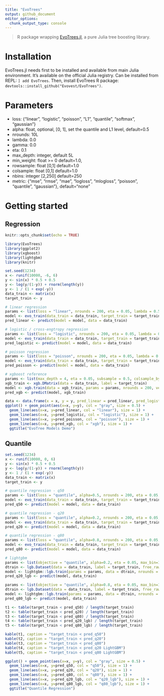 ```yaml
---
title: "EvoTrees"
output: github_document
editor_options: 
  chunk_output_type: console
---
```


> R package wrapping [EvoTrees.jl](https://github.com/Evovest/EvoTrees.jl), a pure Julia tree boosting library. 

# Installation

EvoTrees.jl needs first to be installed and available from main Julia environment. 
It's available on the official Julia registry. Can be installed from REPL: `] add EvoTrees`.
Then, install EvoTrees R package: `devtools::install_github("Evovest/EvoTrees")`.

# Parameters

- loss: {"linear", "logistic", "poisson", "L1", "quantile", "softmax", "gaussian"}
- alpha: float, optional, [0, 1], set the quantile and L1 level, default=0.5
- nrounds: 10L
- lambda: 0.0
- gamma: 0.0
- eta: 0.1
- max_depth: integer, default 5L
- min_weight: float >= 0 default=1.0,
- rowsample: float [0,1] default=1.0
- colsample: float [0,1] default=1.0
- nbins: integer [2,250] default=250
- metric: {"mse", "rmse", "mae", "logloss", "mlogloss", "poisson", "quantile", "gaussian"}, default="none"

# Getting started

## Regression

```r
knitr::opts_chunk$set(echo = TRUE)

library(EvoTrees)
library(ggplot2)
library(xgboost)
library(lightgbm)
library(knitr)
```

```r
set.seed(1234)
x <- runif(10000, -6, 6)
y <- sin(x) * 0.5 + 0.5
y <- log(y/(1-y)) + rnorm(length(y))
y <- 1 / (1 + exp(-y))
data_train <- matrix(x)
target_train <- y

# linear regression
params <- list(loss = "linear", nrounds = 200, eta = 0.05, lambda = 0.5, gamma = 0.5, max_depth = 5, min_weight = 1, rowsample = 0.5, colsample = 1, metric = "mse")
model <- evo_train(data_train = data_train, target_train = target_train, params = params)
pred_linear <- predict(model = model, data = data_train)

# logistic / cross-engtropy regression
params <- list(loss = "logistic", nrounds = 200, eta = 0.05, lambda = 0.5, gamma = 0.5, max_depth = 5, min_weight = 1, rowsample = 0.5, colsample = 1, metric = "logloss")
model <- evo_train(data_train = data_train, target_train = target_train, params = params)
pred_logistic <- predict(model = model, data = data_train)

# poisson regression
params <- list(loss = "poisson", nrounds = 200, eta = 0.05, lambda = 0.5, gamma = 0.5, max_depth = 5, min_weight = 1, rowsample = 0.5, colsample = 1)
model <- evo_train(data_train = data_train, target_train = target_train, params = params)
pred_poisson <- predict(model = model, data = data_train)

# xgboost reference
params <- list(max_depth = 4, eta = 0.05, subsample = 0.5, colsample_bytree = 1.0, min_child_weight = 1, lambda = 1, alpha = 0, gamma = 1.0, tree_method = "exact", objective = "reg:linear", eval_metric = "rmse")
xgb_train <- xgb.DMatrix(data = data_train, label = target_train)
model <- xgb.train(data = xgb_train, params = params, nrounds = 200, verbose = 1, print_every_n = 10L, early_stopping_rounds = NULL)
pred_xgb <- predict(model, xgb_train)

```

```r
data <- data.frame(x = x, y = y, pred_linear = pred_linear, pred_logistic = pred_logistic)
ggplot() + geom_point(aes(x=x, y=y), col = "gray", size = 0.5) +
  geom_line(aes(x=x, y=pred_linear, col = "linear"), size = 1) +
  geom_line(aes(x=x, y=pred_logistic, col = "logistic"), size = 1) +
  geom_line(aes(x=x, y=pred_poisson, col = "poisson"), size = 1) +
  geom_line(aes(x=x, y=pred_xgb, col = "xgb"), size = 1) +
  ggtitle("EvoTree Models Demo")
```


## Quantile

```r
set.seed(1234)
x <- runif(10000, 0, 6)
y <- sin(x) * 0.5 + 0.5
y <- log(y/(1-y)) + rnorm(length(y))
y <- 1 / (1 + exp(-y))
data_train <- matrix(x)
target_train <- y

# quantile regression - q50
params <- list(loss = "quantile", alpha=0.5, nrounds = 200, eta = 0.05, nbins=100, lambda = 0.2, gamma = 0.0, max_depth = 4, min_weight = 1, rowsample = 0.5, colsample = 1)
model <- evo_train(data_train = data_train, target_train = target_train, params = params)
pred_q50 <- predict(model = model, data = data_train)

# quantile regression - q20
params <- list(loss = "quantile", alpha=0.2, nrounds = 200, eta = 0.05, nbins=100, lambda = 0.2, gamma = 0.0, max_depth = 4, min_weight = 1, rowsample = 0.5, colsample = 1)
model <- evo_train(data_train = data_train, target_train = target_train, params = params)
pred_q20 <- predict(model = model, data = data_train)

# quantile regression - q80
params <- list(loss = "quantile", alpha=0.8, nrounds = 200, eta = 0.05, nbins=100, lambda = 0.2, gamma = 0.0, max_depth = 4, min_weight = 1, rowsample = 0.5, colsample = 1)
model <- evo_train(data_train = data_train, target_train = target_train, params = params)
pred_q80 <- predict(model = model, data = data_train)

# lightgbm
params <- list(objective = "quantile", alpha=0.2, eta = 0.05, max_bin=100, l1=0, l2=0.1, min_split_gain = 0.0, max_depth = 4, min_weight = 1, rowsample = 0.5, colsample = 1)
dtrain <- lgb.Dataset(data = data_train, label = target_train, free_raw_data = FALSE)
model <- lightgbm::lgb.train(params = params, data = dtrain, nrounds = 100)
pred_q20_lgb <- predict(model, data_train)

params <- list(objective = "quantile", alpha=0.8, eta = 0.05, max_bin=100, l1=0, l2=0.1, min_split_gain = 0.0, max_depth = 4, min_weight = 1, rowsample = 0.5, colsample = 1)
dtrain <- lgb.Dataset(data = data_train, label = target_train, free_raw_data = FALSE)
model <- lightgbm::lgb.train(params = params, data = dtrain, nrounds = 100)
pred_q80_lgb <- predict(model, data_train)

```

```r
t1 <- table(target_train < pred_q50) / length(target_train)
t2 <- table(target_train < pred_q20) / length(target_train)
t3 <- table(target_train < pred_q80) / length(target_train)
t4 <- table(target_train < pred_q20_lgb) / length(target_train)
t5 <- table(target_train < pred_q80_lgb) / length(target_train)
```

```r
kable(t1, caption = "target_train < pred_q50")
kable(t2, caption = "target_train < pred_q20")
kable(t3, caption = "target_train < pred_q80")
kable(t4, caption = "target_train < pred_q20 LightGBM")
kable(t5, caption = "target_train < pred_q80 LightGBM")
```


```r
ggplot() + geom_point(aes(x=x, y=y), col = "gray", size = 0.5) +
  geom_line(aes(x=x, y=pred_q50, col = "q50"), size = 1) +
  geom_line(aes(x=x, y=pred_q20, col = "q20"), size = 1) +
  geom_line(aes(x=x, y=pred_q80, col = "q80"), size = 1) +
  geom_line(aes(x=x, y=pred_q20_lgb, col = "q20_lgb"), size = 1) +
  geom_line(aes(x=x, y=pred_q80_lgb, col = "q80_lgb"), size = 1) +
  ggtitle("Quantile Regression")
```
